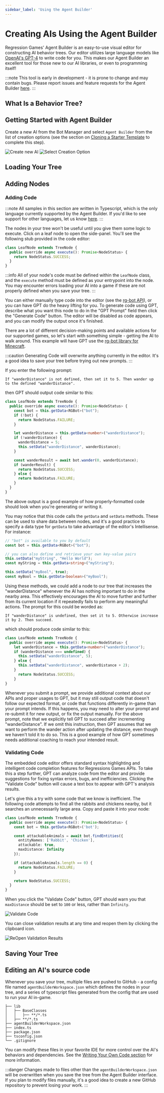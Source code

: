 ```yaml
---
sidebar_label: 'Using the Agent Builder'
---
```



# Creating AIs Using the Agent Builder

Regression Games' Agent Builder is an easy-to-use visual editor for constructing AI behavior trees.
Our editor utilizes large language models like [OpenAI's GPT-4](https://openai.com/blog/chatgpt) to write code for you.
This makes our Agent Builder an excellent tool for those new to our AI libraries, or even to programming itself!

:::note
This tool is early in development - it is prone to change and may contain bugs.
Please report issues and feature requests for the Agent Builder [here](https://regression-games.sleekplan.app/feedback).
:::

## What Is a Behavior Tree?

<BehaviorTree />

## Getting Started with Agent Builder

Create a new AI from the Bot Manager and select `Agent Builder` from the list of creation options
(see the section on [Cloning a Starter Template](../../common/starter-templates) to complete this step).

![Create new AI](../../common/bot-creation/img/create-bot-button.png)
![Select Creation Option](../../common/agent-builder/img/create-from-minecraft-template.png)

## Loading Your Tree

<LoadingYourTree />

## Adding Nodes

<AddingNodes />

### Adding Code

:::note
All samples in this section are written in Typescript, which is the only language currently supported by the Agent Builder.
If you'd like to see support for other languages, let us know [here](https://regression-games.sleekplan.app/feedback).
:::

The nodes in your tree won't be useful until you give them some logic to execute.
Click on a leaf node to open the side-panel. You'll see the following stub provided in the code editor:

```javascript
class LeafNode extends TreeNode {
  public override async execute(): Promise<NodeStatus> {
    return NodeStatus.SUCCESS;
  }
}
```

:::info
All of your node's code must be defined within the `LeafNode` class, and the `execute` method must be defined as your entrypoint into the node.
You may encounter errors loading your AI into a game if these are not properly defined when you save your tree.
:::

You can either manually type code into the editor (see the [rg-bot API](../supported-games/minecraft/apis/rg-bot-api)), or you can have GPT do the heavy lifting for you.
To generate code using GPT, describe what you want this node to do in the "GPT Prompt" field then click the "Generate Code" button.
The editor will be disabled as code appears, and you can modify the output once it's finished.

There are a lot of different decision-making points and available actions for our supported games,
so let's start with something simple - getting the AI to walk around.
This example will have GPT use the [rg-bot library for Minecraft](https://github.com/Regression-Games/RegressionBot).

:::caution
Generating Code will overwrite anything currently in the editor. It's a good idea to save your tree before trying out new prompts.
:::

If you enter the following prompt:
```text
If "wanderDistance" is not defined, then set it to 5. Then wander up to the defined "wanderDistance".
```

then GPT should output code similar to this:
```typescript
class LeafNode extends TreeNode {
  public override async execute(): Promise<NodeStatus> {
    const bot = this.getData<RGBot>("bot");
    if (!bot) {
      return NodeStatus.FAILURE;
    }

    let wanderDistance = this.getData<number>("wanderDistance");
    if (!wanderDistance) {
      wanderDistance = 5;
      this.setData("wanderDistance", wanderDistance);
    }

    const wanderResult = await bot.wander(0, wanderDistance);
    if (wanderResult) {
      return NodeStatus.SUCCESS;
    } else {
      return NodeStatus.FAILURE;
    }
  }
}
```
The above output is a good example of how properly-formatted code should look when you're generating or writing it.

You may notice that this code calls the `getData` and `setData` methods.
These can be used to share data between nodes, and it's a good practice to specify a data type for `getData` to take advantage of the editor's Intellisense.
For instance:

```typescript
// "bot" is available to you by default
const bot = this.getData<RGBot>("bot");

// you can also define and retrieve your own key-value pairs
this.setData("myString", "Hello World");
const myString = this.getData<string>("myString");

this.setData("myBool", true);
const myBool = this.getData<boolean>("myBool");
```

Using these methods, we could add a node to our tree that increases the "wanderDistance" whenever the AI has nothing important to do in the nearby area.
This effectively encourages the AI to move further and further from its current location if it repeatedly fails to perform any meaningful actions.
The prompt for this could be worded as:
```text
If "wanderDistance" is undefined, then set it to 5. Otherwise increase it by 2. Then succeed.
```

which should produce code similar to this:
```typescript
class LeafNode extends TreeNode {
  public override async execute(): Promise<NodeStatus> {
    let wanderDistance = this.getData<number>("wanderDistance");
    if (wanderDistance === undefined) {
      this.setData("wanderDistance", 5);
    } else {
      this.setData("wanderDistance", wanderDistance + 2);
    }
      return NodeStatus.SUCCESS;
    }
}
```

Whenever you submit a prompt, we provide additional context about our APIs and proper usages to GPT,
but it may still output code that doesn't follow our expected format, or code that functions differently in-game than your prompt intends.
If this happens, you may need to alter your prompt and re-submit it for new output, or fix the output manually.
For the above prompt, note that we explicitly tell GPT to succeed after incrementing "wanderDistance".
If we omit this instruction, then GPT assumes that we want to perform the wander action after updating the distance, even though we haven't told it to do so.
This is a good example of how GPT sometimes needs additional coaching to reach your intended result.

### Validating Code

The embedded code editor offers standard syntax highlighting and intelligent code completion features for Regressions Games APIs.
To take this a step further, GPT can analyze code from the editor and provide suggestions for fixing syntax errors, bugs, and inefficiencies.
Clicking the "Validate Code" button will cause a text box to appear with GPT's analysis results.

Let's give this a try with some code that we know is inefficient.
The following code attempts to find all the rabbits and chickens nearby, but it searches an unnecessarily large area.
Copy and paste it into your node:

```typescript
class LeafNode extends TreeNode {
  public override async execute(): Promise<NodeStatus> {
    const bot = this.getData<RGBot>('bot');

    const attackableAnimals = await bot.findEntities({
      entityNames: ['Rabbit', 'Chicken'],
      attackable: true,
      maxDistance: Infinity
    });

    if (attackableAnimals.length == 0) {
      return NodeStatus.FAILURE;
    }

    return NodeStatus.SUCCESS;
  }
}
```

When you click the "Validate Code" button,
GPT should warn you that `maxDistance` should be set to `100` or less, rather than `Infinity`.

![Validate Code](../../common/agent-builder/img/validation-results-minecraft.png)

You can close validation results at any time and reopen them by clicking the clipboard icon.

![ReOpen Validation Results](../../common/agent-builder/img/reopen-validation-results-minecraft.png)

## Saving Your Tree

<SavingYourTree />

## Editing an AI's source code

Whenever you save your tree, multiple files are pushed to GitHub - a config file named `agentBuilderWorkspace.json` which defines the nodes in your tree,
and a series of typescript files generated from the config that are used to run your AI in-game.

```
├── lib
│   ├── BaseClasses
│   │   ├── **/*.ts
│   ├── **/*.ts
├── agentBuilderWorkspace.json
├── index.ts
├── package.json
├── tsconfig.json
└── .gitignore
```

You can modify these files in your favorite IDE for more control over the AI's behaviors and dependencies.
See the [Writing Your Own Code section](./coding/dev-requirements) for more information.

:::danger
Changes made to files other than the `agentBuilderWorkspace.json` will be overwritten when you save the tree from the Agent Builder interface.
If you plan to modify files manually, it's a good idea to create a new GitHub repository to prevent losing your work.
:::
